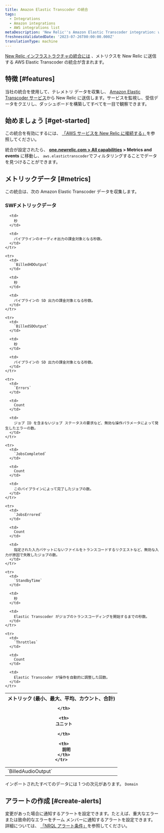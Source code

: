 ```yaml
---
title: Amazon Elastic Transcoder の統合
tags:
  - Integrations
  - Amazon integrations
  - AWS integrations list
metaDescription: 'New Relic''s Amazon Elastic Transcoder integration: what data it reports and how to enable it.'
freshnessValidatedDate: '2023-07-26T00:00:00.000Z'
translationType: machine
---
```


[New Relic インフラストラクチャの統合には](/docs/infrastructure/integrations-getting-started/getting-started/introduction-infrastructure-integrations) 、メトリクスを New Relic に送信する AWS Elastic Transcoder の統合が含まれます。

## 特徴 [#features]

当社の統合を使用して、テレメトリ データを収集し、 [Amazon Elastic Transcoder サービス](https://aws.amazon.com/elastictranscoder/)から New Relic に送信します。サービスを監視し、受信データをクエリし、ダッシュボードを構築してすべてを一目で観察できます。

## 始めましょう [#get-started]

この統合を有効にするには、 [「AWS サービスを New Relic に接続する」](/docs/infrastructure/amazon-integrations/connect/aws-metric-stream-setup)を参照してください。

統合が設定されたら、 **[one.newrelic.com > All capabilities](https://one.newrelic.com/all-capabilities) > Metrics and events** に移動し、 `aws.elastictranscoder`でフィルタリングすることでデータを見つけることができます。

## メトリックデータ [#metrics]

この統合は、次の Amazon Elastic Transcoder データを収集します。

### SWFメトリックデータ

<table>
  <thead>
    <tr>
      <th style={{ width: "220px" }}>
        メトリック (最小、最大、平均、カウント、合計)  

      </th>

      <th>
        ユニット  

      </th>

      <th>
        説明
      </th>
    </tr>
  </thead>

  <tbody>
    <tr>
      <td>
        `BilledAudioOutput`
      </td>

      <td>
        秒
      </td>

      <td>
        パイプラインのオーディオ出力の課金対象となる秒数。
      </td>
    </tr>

    <tr>
      <td>
        `BilledHDOutput`
      </td>

      <td>
        秒
      </td>

      <td>
        パイプラインの SD 出力の課金対象となる秒数。
      </td>
    </tr>

    <tr>
      <td>
        `BilledSDOutput`
      </td>

      <td>
        秒
      </td>

      <td>
        パイプラインの SD 出力の課金対象となる秒数。
      </td>
    </tr>

    <tr>
      <td>
        `Errors`
      </td>

      <td>
        Count
      </td>

      <td>
        ジョブ ID を含まないジョブ ステータスの要求など、無効な操作パラメータによって発生したエラーの数。
      </td>
    </tr>

    <tr>
      <td>
        `JobsCompleted`
      </td>

      <td>
        Count
      </td>

      <td>
        このパイプラインによって完了したジョブの数。
      </td>
    </tr>

    <tr>
      <td>
        `JobsErrored`
      </td>

      <td>
        Count
      </td>

      <td>
        指定された入力バケットにないファイルをトランスコードするリクエストなど、無効な入力が原因で失敗したジョブの数。
      </td>
    </tr>

    <tr>
      <td>
        `StandbyTime`
      </td>

      <td>
        秒
      </td>

      <td>
        Elastic Transcoder がジョブのトランスコーディングを開始するまでの秒数。
      </td>
    </tr>

    <tr>
      <td>
        `Throttles`
      </td>

      <td>
        Count
      </td>

      <td>
        Elastic Transcoder が操作を自動的に調整した回数。
      </td>
    </tr>
  </tbody>
</table>

インポートされたすべてのデータには 1 つの次元があります。 `Domain`

## アラートの作成 [#create-alerts]

変更があった場合に通知するアラートを設定できます。たとえば、重大なエラーまたは致命的なエラーをチーム メンバーに通知するアラートを設定できます。詳細については、 [「NRQL アラート条件」](/docs/alerts-applied-intelligence/new-relic-alerts/get-started/your-first-nrql-condition)を参照してください。